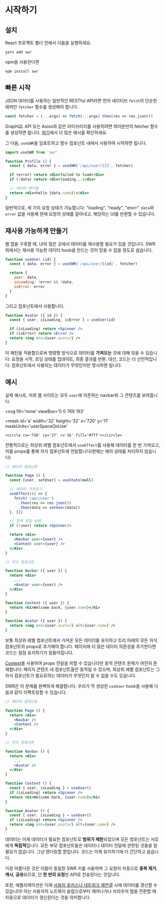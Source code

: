 
# 시작하기

## 설치

React 프로젝트 폴더 안에서 다음을 실행하세요.

```
yarn add swr
```

npm을 사용한다면

```
npm install swr
```

## 빠른 시작

JSON 데이터를 사용하는 일반적인 RESTful API라면 먼저 네이티브 `fetch`의 단순한 래퍼인 `fetcher` 함수를 생성해야 합니다.

```jsx
const fetcher = (...args) => fetch(...args).then(res => res.json())
```

<Callout emoji="💡">
  GraphQL API 또는 Axios와 같은 라이브러리를 사용하려면 여러분만의 fetcher 함수를 생성하면 됩니다. 
  <Link href="/docs/data-fetching"><a href="/docs/data-fetching">여기</a></Link>에서 더 많은 예시를 확인하세요.
</Callout>

그 다음, `useSWR`을 임포트하고 함수 컴포넌트 내에서 사용하여 시작하면 됩니다.

```jsx
import useSWR from 'swr'

function Profile () {
  const { data, error } = useSWR('/api/user/123', fetcher)

  if (error) return <div>failed to load</div>
  if (!data) return <div>loading...</div>

  // 데이터 렌더링
  return <div>hello {data.name}!</div>
}
```

일반적으로, 세 가지 요청 상태가 가능합니다: "loading", "ready", "erorr". `data`와 `error` 값을 사용해
현재 요청의 상태를 알아내고, 해당하는 UI를 반환할 수 있습니다.

## 재사용 가능하게 만들기

웹 앱을 구축할 때, UI의 많은 곳에서 데이터를 재사용할 필요가 있을 것입니다. SWR 위에서는 재사용 가능한 데이터 hook을 만드는 것이 믿을 수 없을 정도로
쉽습니다.

```jsx
function useUser (id) {
  const { data, error } = useSWR(`/api/user/${id}`, fetcher)

  return {
    user: data,
    isLoading: !error && !data,
    isError: error
  }
}
```

그리고 컴포넌트에서 사용합니다.

```jsx
function Avatar ({ id }) {
  const { user, isLoading, isError } = useUser(id)

  if (isLoading) return <Spinner />
  if (isError) return <Error />
  return <img src={user.avatar} />
}
```

이 패턴을 적용함으로써 명령형 방식으로 데이터를 **가져오는** 것에 대해 잊을 수 있습니다: 요청을 시작, 로딩 상태를 업데이트, 최종 결과를 반환.
대신, 코드는 더 선언적입니다: 컴포넌트에서 사용되는 데이터가 무엇인지만 명시하면 됩니다.

## 예시

실제 예시로, 저희 웹 사이트는 모두 `user`에 의존하는 navbar와 그 콘텐츠를 보여줍니다.

<div className="mt-8" />

<svg
  fill='none'
  viewBox='0 0 769 193'
>
  <path fill='#fff' d='M0 0h768v193H0z'></path>
  <mask
    id='a'
    width='32'
    height='32'
    x='720'
    y='11'
    maskUnits='userSpaceOnUse'
  >
    <circle cx='736' cy='27' r='16' fill='#fff'></circle>
  </mask>
  <g mask='url(#a)'>
    <circle cx='736' cy='27' r='16' fill='#EEE'></circle>
    <circle cx='736' cy='22.9' r='6.5' fill='#C4C4C4'></circle>
    <ellipse cx='736' cy='39.3' fill='#C4C4C4' rx='11.2' ry='7.8'></ellipse>
  </g>
  <path fill='#EEE' d='M15 24h186v7H15z'></path>
  <path stroke='#EEE' d='M0 54.5h768'></path>
  <path fill='#E5E5E5' d='M423 107h108v14H423z'></path>
  <path
    fill='#000'
    d='M242.4 122h3.1l3.5-12.2h.2l3.4 12.2h3.2l4.9-17.5h-3.4l-3.2 12.9h-.1l-3.4-12.9h-3l-3.4 12.9h-.2l-3.1-12.9h-3.4l4.9 17.5zm24.8.3c3 0 5.2-1.5 5.7-3.8l-2.9-.3c-.4 1-1.4 1.7-2.7 1.7-2 0-3.4-1.4-3.4-3.6h9.1v-1c0-4.5-2.7-6.6-6-6.6-3.7 0-6.1 2.8-6.1 6.8 0 4.1 2.4 6.8 6.3 6.8zm-3.3-8c.1-1.8 1.3-3.2 3.2-3.2 1.8 0 3 1.3 3 3.1h-6.2zm14.8-9.8h-3V122h3v-17.5zm9 17.8c3.2 0 5.3-2 5.5-4.8h-3a2.6 2.6 0 01-2.6 2.2c-1.9 0-3.1-1.6-3.1-4.2 0-2.7 1.2-4.3 3.1-4.3 1.5 0 2.4 1 2.7 2.2h3c-.3-2.8-2.5-4.7-5.7-4.7-3.8 0-6.3 2.8-6.3 6.8s2.4 6.8 6.3 6.8zm13.8 0c3.8 0 6.2-2.7 6.2-6.8 0-4-2.4-6.8-6.2-6.8-3.9 0-6.3 2.7-6.3 6.8 0 4 2.4 6.8 6.3 6.8zm0-2.5c-2.1 0-3.2-2-3.2-4.3 0-2.4 1-4.3 3.2-4.3 2 0 3.1 1.9 3.1 4.3s-1 4.3-3.1 4.3zm8.9 2.2h3v-8c0-1.6 1.1-2.7 2.4-2.7 1.3 0 2.2 1 2.2 2.3v8.4h3v-8.2c0-1.4 1-2.5 2.4-2.5 1.3 0 2.3.8 2.3 2.4v8.3h3v-8.8c0-3-1.6-4.5-4-4.5-2 0-3.4 1-4 2.4h-.1c-.5-1.4-1.8-2.4-3.5-2.4-1.8 0-3.1 1-3.6 2.4h-.2V109h-3v13zm27.3.3c3 0 5.1-1.5 5.7-3.8l-2.9-.3c-.4 1-1.4 1.7-2.8 1.7-2 0-3.3-1.4-3.3-3.6h9.1v-1c0-4.5-2.8-6.6-6-6.6-3.7 0-6.2 2.8-6.2 6.8 0 4.1 2.4 6.8 6.4 6.8zm-3.3-8c0-1.8 1.3-3.2 3.2-3.2 1.7 0 3 1.3 3 3.1h-6.2zm17.8 7.7h3v-2h.2a4 4 0 003.8 2.2c3 0 5.4-2.4 5.4-6.7 0-4.4-2.4-6.8-5.4-6.8a3.9 3.9 0 00-3.8 2.4h-.1v-6.6h-3V122zm3-6.5c0-2.6 1.1-4.2 3.1-4.2s3.1 1.7 3.1 4.2c0 2.4-1 4.2-3 4.2s-3.2-1.7-3.2-4.2zm15.8 6.8c2 0 3.2-1 3.8-2.1h.1v1.8h3v-8.8c0-3.4-2.9-4.5-5.4-4.5-2.7 0-4.8 1.3-5.5 3.7l2.9.4c.3-1 1.2-1.7 2.7-1.7 1.4 0 2.2.7 2.2 2 0 1-1 1-3.3 1.2-2.5.3-5 1-5 4 0 2.6 2 4 4.5 4zm.8-2.3c-1.3 0-2.3-.6-2.3-1.7 0-1.2 1-1.7 2.5-1.9.8-.1 2.4-.3 2.8-.6v1.5c0 1.5-1.2 2.7-3 2.7zm14.9 2.3c3.3 0 5.4-2 5.6-4.8h-3a2.6 2.6 0 01-2.6 2.2c-2 0-3.2-1.6-3.2-4.2 0-2.7 1.3-4.3 3.2-4.3 1.5 0 2.4 1 2.6 2.2h3c-.2-2.8-2.4-4.7-5.6-4.7-3.9 0-6.3 2.8-6.3 6.8s2.4 6.8 6.3 6.8zm8.1-.3h3.1v-4.4l1.1-1.2 4 5.6h3.7l-5.3-7.4 5-5.7h-3.6l-4.7 5.3h-.2v-9.7h-3V122zm17.3-2.4h-2.7v1c-.2 2.3-.8 4.6-1 5.7h2c.4-1.1 1.4-3.6 1.6-5.7l.1-1z'
  ></path>
  <path
    fill='#EEE'
    fillRule='evenodd'
    d='M5 1h758a4 4 0 014 4v173h1V5a5 5 0 00-5-5H5a5 5 0 00-5 5v173h1V5a4 4 0 014-4z'
    clipRule='evenodd'
  ></path>
</svg>

전통적으로는 최상위 레벨 컴포넌트에서 `useEffect`를 사용해 데이터를 한 번 가져오고, 이를 props를 통해 자식 컴포넌트에 전달합니다(현재는 에러 상태를 처리하지 않습니다)

```jsx highlight=7,8,9,10,11,17,18,27
// 페이지 컴포넌트

function Page () {
  const [user, setUser] = useState(null)

  // 데이터 가져오기
  useEffect(() => {
    fetch('/api/user')
      .then(res => res.json())
      .then(data => setUser(data))
  }, [])

  // 전역 로딩 상태
  if (!user) return <Spinner/>

  return <div>
    <Navbar user={user} />
    <Content user={user} />
  </div>
}

// 자식 컴포넌트

function Navbar ({ user }) {
  return <div>
    ...
    <Avatar user={user} />
  </div>
}

function Content ({ user }) {
  return <h1>Welcome back, {user.name}</h1>
}

function Avatar ({ user }) {
  return <img src={user.avatar} alt={user.name} />
}
```

보통 최상위 레벨 컴포넌트에서 가져온 모든 데이터를 유지하고 트리 아래의 모든 자식 컴포넌트의 props로 추가해야 합니다.
페이지에 더 많은 데이터 의존성을 추가한다면 코드는 점점 유지하기가 힘들어집니다.

[Context](https://reactjs.org/docs/context.html)를 사용하여 props 전달을 피할 수 있습니다만 동적 콘텐츠 문제가 여전히 존재합니다:
페이지 콘텐츠 내 컴포넌트들은 동적일 수 있으며, 최상위 레벨 컴포넌트는 그 자식 컴포넌트가 필요로하는 데이터가 무엇인지 알 수 없을 수도 있습니다.

SWR은 이 문제를 완벽하게 해결합니다. 우리가 막 생성한 `useUser` hook을 사용해 다음과 같이 리팩토링할 수 있습니다.

```jsx highlight=20,26
// 페이지 컴포넌트

function Page () {
  return <div>
    <Navbar />
    <Content />
  </div>
}

// 자식 컴포넌트

function Navbar () {
  return <div>
    ...
    <Avatar />
  </div>
}

function Content () {
  const { user, isLoading } = useUser()
  if (isLoading) return <Spinner />
  return <h1>Welcome back, {user.name}</h1>
}

function Avatar () {
  const { user, isLoading } = useUser()
  if (isLoading) return <Spinner />
  return <img src={user.avatar} alt={user.name} />
}
```

데이터는 이제 데이터가 필요한 컴포넌트로 **범위가 제한**되었으며 모든 컴포넌트는 서로에게 **독립적**입니다.
모든 부모 컴포넌트들은 데이터나 데이터 전달에 관련된 것들을 알 필요가 없습니다. 그냥 렌더링할 뿐입니다.
코드는 이제 유지하기에 더 간단하고 쉽습니다.

가장 아름다운 것은 이들이 동일한 SWR 키를 사용하며 그 요청이 자동으로 **중복 제거**, **캐시**, **공유**되므로,
단 **한 번의 요청**만 API로 전송된다는 것입니다.

또한, 애플리케이션은 이제 [사용자 포커스나 네트워크 재연결](/docs/revalidation) 시에 데이터를 갱신할 수 있습니다! 
이는 사용자의 노트북이 슬립으로부터 깨어나거나 브라우저 탭을 전환할 때 자동으로 데이터가 갱신된다는 것을 의미합니다.
